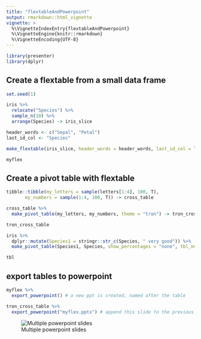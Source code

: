 ```yaml
---
title: "flextableAndPowerpoint"
output: rmarkdown::html_vignette
vignette: >
  %\VignetteIndexEntry{flextableAndPowerpoint}
  %\VignetteEngine{knitr::rmarkdown}
  %\VignetteEncoding{UTF-8}
---
```



```r
library(presenter)
library(dplyr)
```

## Create a flextable from a small data frame

```r
set.seed(1)

iris %>% 
  relocate("Species") %>% 
  sample_n(10) %>% 
  arrange(Species) -> iris_slice

header_words <- c("Sepal", "Petal")
last_id_col <- "Species"

make_flextable(iris_slice, header_words = header_words, last_id_col = last_id_col) -> myflex

myflex
```
## Create a pivot table with flextable

```r
tibble::tibble(my_letters = sample(letters[1:4], 100, T),
       my_numbers = sample(1:4, 100, T)) -> cross_table

cross_table %>% 
  make_pivot_table(my_letters, my_numbers, theme = "tron") -> tron_cross_table

tron_cross_table
```

```r
iris %>% 
  dplyr::mutate(Species1 = stringr::str_c(Species, " very good")) %>% 
  make_pivot_table(Species1, Species, show_percentages = "none", tbl_nm = "gold table", theme = "zebra_gold") -> tbl 

tbl
```

## export tables to powerpoint

```r

myflex %>% 
  export_powerpoint() # a new ppt is created, named after the table

tron_cross_table %>%
  export_powerpoint("myflex.pptx") # append this slide to the previous ppt

```
![Multiple powerpoint slides](powerpointexample.png)
